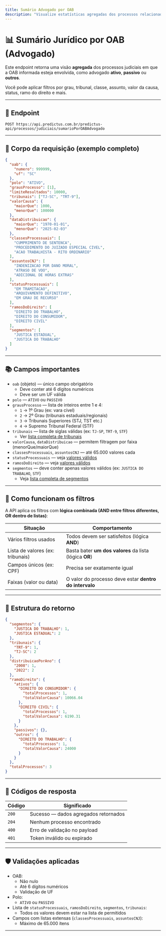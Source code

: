 ```yaml
---
title: Sumário Advogado por OAB
description: "Visualize estatísticas agregadas dos processos relacionados a uma OAB."
---
```


# 📊 Sumário Jurídico por OAB (Advogado)

Este endpoint retorna uma visão **agregada** dos processos judiciais em que a OAB informada esteja envolvida, como advogado **ativo**, **passivo** ou **outros**.

Você pode aplicar filtros por grau, tribunal, classe, assunto, valor da causa, status, ramo do direito e mais.

---

## 🔗 Endpoint

```
POST https://api.predictus.com.br/predictus-api/processos/judiciais/sumarioPorOABAdvogado
```

---

## 🧾 Corpo da requisição (exemplo completo)

```json
{
  "oab": {
    "numero": 999999,
    "uf": "SC"
  },
  "polo": "ATIVO",
  "grausProcesso": [1],
  "limiteResultados": 10000,
  "tribunais": ["TJ-SC", "TRT-9"],
  "valorCausa": {
    "maiorQue": 1000,
    "menorQue": 100000
  },
  "dataDistribuicao": {
    "maiorQue": "1970-01-01",
    "menorQue": "2025-02-03"
  },
  "classesProcessuais": [
    "CUMPRIMENTO DE SENTENCA",
    "PROCEDIMENTO DO JUIZADO ESPECIAL CIVEL",
    "ACAO TRABALHISTA - RITO ORDINARIO"
  ],
  "assuntosCNJ": [
    "INDENIZACAO POR DANO MORAL",
    "ATRASO DE VOO",
    "ADICIONAL DE HORAS EXTRAS"
  ],
  "statusProcessuais": [
    "EM TRAMITACAO",
    "ARQUIVAMENTO DEFINITIVO",
    "EM GRAU DE RECURSO"
  ],
  "ramosDoDireito": [
    "DIREITO DO TRABALHO",
    "DIREITO DO CONSUMIDOR",
    "DIREITO CIVIL"
  ],
  "segmentos": [
    "JUSTICA ESTADUAL",
    "JUSTICA DO TRABALHO"
  ]
}
```

---

## 📚 Campos importantes

- `oab` (objeto) — único campo obrigatório  
  - Deve conter até 6 dígitos numéricos  
  - Deve ser um UF válida
- `polo` — `ATIVO` ou `PASSIVO`
- `grausProcesso` — lista de inteiros entre 1 e 4:  
  - `1` → 1º Grau (ex: vara cível)  
  - `2` → 2º Grau (tribunais estaduais/regionais)  
  - `3` → Tribunais Superiores (STJ, TST etc.)  
  - `4` → Supremo Tribunal Federal (STF)
- `tribunais` — lista de siglas válidas (ex: `TJ-SP`, `TRT-9`, `STF`)  
  - Ver [lista completa de tribunais](../../referencias/tribunais)
- `valorCausa`, `dataDistribuicao` — permitem filtragem por faixa (menorQue/maiorQue)
- `classesProcessuais`, `assuntosCNJ` — até 65.000 valores cada  
- `statusProcessuais` — veja [valores válidos](../../referencias/status-processuais)
- `ramosDoDireito` — veja [valores válidos](../../referencias/ramos-direito)
- `segmentos` — deve conter apenas valores válidos (ex: `JUSTICA DO TRABALHO`, `STF`) 
  - Veja [lista completa de segmentos](../../referencias/segmentos)

---

## 📌 Como funcionam os filtros

A API aplica os filtros com **lógica combinada (AND entre filtros diferentes, OR dentro de listas)**:

| Situação                         | Comportamento                                             |
|----------------------------------|------------------------------------------------------------|
| Vários filtros usados            | Todos devem ser satisfeitos (lógica **AND**)              |
| Lista de valores (ex: tribunais) | Basta bater **um dos valores** da lista (lógica **OR**)   |
| Campos únicos (ex: CPF)          | Precisa ser exatamente igual                              |
| Faixas (valor ou data)           | O valor do processo deve estar **dentro do intervalo**    |

---


## 🧾 Estrutura do retorno

```json
{
  "segmentos": {
    "JUSTICA DO TRABALHO": 1,
    "JUSTICA ESTADUAL": 2
  },
  "tribunais": {
    "TRT-9": 1,
    "TJ-SC": 2
  },
  "distribuicaoPorAno": {
    "2008": 1,
    "2022": 2
  },
  "ramoDireito": {
    "ativos": {
      "DIREITO DO CONSUMIDOR": {
        "totalProcessos": 1,
        "totalValorCausa": 10066.04
      },
      "DIREITO CIVIL": {
        "totalProcessos": 1,
        "totalValorCausa": 6190.31
      }
    },
    "passivos": {},
    "outros": {
      "DIREITO DO TRABALHO": {
        "totalProcessos": 1,
        "totalValorCausa": 24000
      }
    }
  },
  "totalProcessos": 3
}
```

---

## 🧾 Códigos de resposta

| Código | Significado                              |
|--------|-------------------------------------------|
| `200`  | Sucesso — dados agregados retornados      |
| `204`  | Nenhum processo encontrado                |
| `400`  | Erro de validação no payload              |
| `401`  | Token inválido ou expirado                |

---

## 🛡️ Validações aplicadas

- OAB:
  - Não nulo
  - Até 6 dígitos numéricos
  - Validação de UF
- Polo:
  - `ATIVO` ou `PASSIVO`
- Lista de `statusProcessuais`, `ramosDoDireito`, `segmentos`, `tribunais`:
  - Todos os valores devem estar na lista de permitidos
- Campos com listas extensas (`classesProcessuais`, `assuntosCNJ`):
  - Máximo de 65.000 itens

---